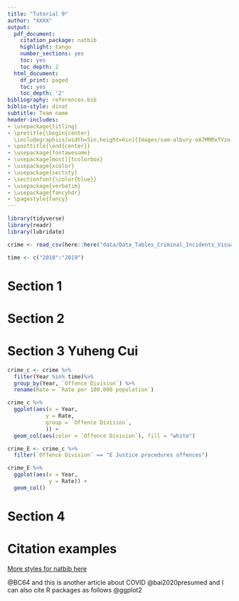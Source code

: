 ```yaml
---
title: "Tutorial 9"
author: "XXXX"
output:
  pdf_document:
    citation_package: natbib
    highlight: tango
    number_sections: yes
    toc: yes
    toc_depth: 2
  html_document:
    df_print: paged
    toc: yes
    toc_depth: '2'
bibliography: references.bib 
biblio-style: dinat
subtitle: Team name
header-includes:
- \usepackage{titling}
- \pretitle{\begin{center} 
  \includegraphics[width=5in,height=6in]{Images/sam-albury-oA7MMRxTVzo-unsplash.jpg}\LARGE\\}
- \posttitle{\end{center}}
- \usepackage{fontawesome}
- \usepackage[most]{tcolorbox}
- \usepackage{xcolor}
- \usepackage{sectsty}
- \sectionfont{\color{blue}}
- \usepackage{verbatim}
- \usepackage{fancyhdr}
- \pagestyle{fancy}
---
```

```r
library(tidyverse)
library(readr)
library(lubridate)
```

```r
crime <- read_csv(here::here("data/Data_Tables_Criminal_Incidents_Visualisation_Year_Ending_December_2019.csv"))
```
```r
time <- c("2010":"2019")
```

\clearpage

# Section 1


\clearpage

# Section 2


\clearpage

# Section 3 Yuheng Cui
```r
crime_c <- crime %>%
  filter(Year %in% time)%>%
  group_by(Year, `Offence Division`) %>%
  rename(Rate = `Rate per 100,000 population`)
```


```r
crime_c %>%
  ggplot(aes(x = Year,
            y = Rate,
            group = `Offence Division`,
            )) +
  geom_col(aes(color = `Offence Division`), fill = "white")
```

```r
crime_E <- crime_c %>%
  filter(`Offence Division` == "E Justice procedures offences")
```

```r
crime_E %>%
  ggplot(aes(x = Year,
             y = Rate)) +
  geom_col()
```



\clearpage

# Section 4


\clearpage

# Citation examples

[More styles for natbib here](https://www.overleaf.com/learn/latex/Natbib_bibliography_styles)


 @BC64 and this is another article about COVID @bai2020presumed and I can also cite R packages as follows @ggplot2
